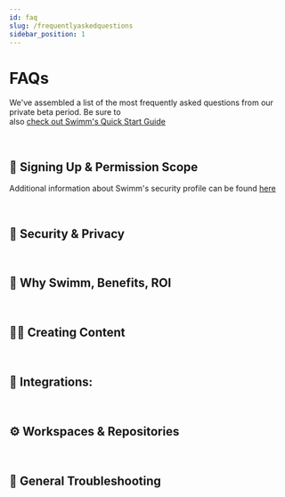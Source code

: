```yaml
---
id: faq
slug: /frequentlyaskedquestions
sidebar_position: 1
---
```



# FAQs

We've assembled a list of the most frequently asked questions from our private
beta period. Be sure to<br/> also [check out Swimm's Quick Start Guide](/getting-started-guide)

<p>&nbsp;</p>

## 🪪 Signing Up & Permission Scope

Additional information about Swimm's security profile can be found <a href="/security/">here</a>

<FrequentQuestions Category="SignUpAndPermissions" />
<p>&nbsp;</p>

## 🔐 Security & Privacy

<FrequentQuestions Category="Security" />
<p>&nbsp;</p>

## 💎 Why Swimm, Benefits, ROI

<FrequentQuestions Category="SwimmValue" />
<p>&nbsp;</p>

## 👩‍💻 Creating Content

<FrequentQuestions Category="Creating" />
<p>&nbsp;</p>

## 🧩 Integrations:

<FrequentQuestions Category="Integration" />
<p>&nbsp;</p>

## ⚙️ Workspaces & Repositories

<FrequentQuestions Category="Workspaces" />
<p>&nbsp;</p>

## 🔧 General Troubleshooting

<FrequentQuestions Category="Troubleshooting" />
